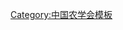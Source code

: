 {{Navbox
| name   = 中国农学会第一届理事会
| title  = [[中国农学会]]第一届理事会
| above  = 1956年3月－1960年2月
| bodyclass = hlist
| group1 = 理事长
| list1  = [[杨显东]]
| group2 = 副理事长
| list2  = 
* [[吴觉农]]
* [[王绶 (1897年)|王　绶]]
* [[金善宝]]
* [[陈凤桐]]
| group3 = 秘书长
| list3  = [[戴松恩]]
| group4 = 
| list4  = 
| group5 = 
| list5  = 
| group6 = 
| list6  = 
}}<noinclude>
{{collapsible option}}
[[Category:中国农学会模板]]
</noinclude>